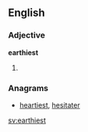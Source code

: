 ==English==

===Adjective===
'''earthiest'''

# {{superlative of|earthy}}

===Anagrams===
* [[heartiest#English|heartiest]], [[hesitater#English|hesitater]]

[[sv:earthiest]]